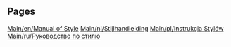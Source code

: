 
== Pages ==
[[Main/en/Manual of Style]]
[[Main/nl/Stijlhandleiding]]
[[Main/pl/Instrukcja Stylów]]
[[Main/ru/Руководство по стилю]]
